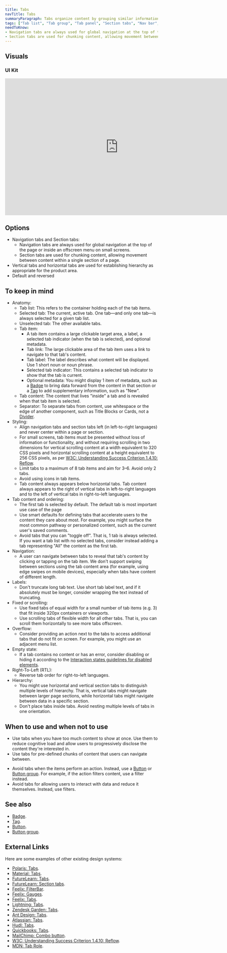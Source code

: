 ```yaml
---
title: Tabs
navTitle: Tabs
summaryParagraph: Tabs organize content by grouping similar information into containers that are shown and hidden through navigation.
tags: ["Tab list", "Tab group", "Tab panel", "Section tabs", "Nav bar", "Vertical tabs", "Horizontal tabs"]
needToKnow:
- Navigation tabs are always used for global navigation at the top of the page or inside an offscreen menu on small screens.
- Section tabs are used for chunking content, allowing movement between content within a single section of a page.
---
```




## Visuals

### UI Kit

<iframe style="border: none;" width="744" height="450" src="https://www.figma.com/embed?embed_host=share&url=https%3A%2F%2Fwww.figma.com%2Ffile%2Fe3TyAOZKfLg9cA01Iy1Mgm%2FKaizen-Site-embed%3Fnode-id%3D18760%253A108" allowfullscreen></iframe>

## Options

- Navigation tabs and Section tabs:
    - Navigation tabs are always used for global navigation at the top of the page or inside an offscreen menu on small screens.
    - Section tabs are used for chunking content, allowing movement between content within a single section of a page.
- Vertical tabs and horizontal tabs are used for establishing hierarchy as appropriate for the product area.
- Default and reversed

## To keep in mind

- Anatomy:
    - Tab list: This refers to the container holding each of the tab items.
    - Selected tab: The current, active tab. One tab—and only one tab—is always selected for a given tab list.
    - Unselected tab: The other available tabs.
    - Tab item:
        - A tab item contains a large clickable target area, a label, a selected tab indicator (when the tab is selected), and optional metadata.
        - Tab link: The large clickable area of the tab item uses a link to navigate to that tab's content.
        - Tab label: The label describes what content will be displayed. Use 1 short noun or noun phrase.
        - Selected tab indicator: This contains a selected tab indicator to show that the tab is current.
        - Optional metadata: You might display 1 item of metadata, such as a [Badge](/components/badge) to bring data forward from the content in that section or a [Tag](/components/tag) to add supplementary information, such as "New".
    - Tab content: The content that lives "inside" a tab and is revealed when that tab item is selected.
    - Separator: To separate tabs from content, use whitespace or the edge of another component, such as Title Blocks or Cards, not a [Divider](/components/divider).
- Styling:
    - Align navigation tabs and section tabs left (in left-to-right languages) and never center within a page or section.
    - For small screens, tab items must be presented without loss of information or functionality, and without requiring scrolling in two dimensions for vertical scrolling content at a width equivalent to 320 CSS pixels and horizontal scrolling content at a height equivalent to 256 CSS pixels, as per [W3C: Understanding Success Criterion 1.4.10: Reflow](https://www.w3.org/WAI/WCAG21/Understanding/reflow.html).
    - Limit tabs to a maximum of 8 tab items and aim for 3–6. Avoid only 2 tabs.
    - Avoid using icons in tab items.
    - Tab content always appears below horizontal tabs. Tab content always appears to the right of vertical tabs in left-to-right languages and to the left of vertical tabs in right-to-left languages.
- Tab content and ordering:
    - The first tab is selected by default. The default tab is most important use case of the page
    - Use smart defaults for defining tabs that accelerate users to the content they care about most. For example, you might surface the most common pathway or personalized content, such as the current user's saved comments.
    - Avoid tabs that you can "toggle off". That is, 1 tab is always selected. If you want a tab list with no selected tabs, consider instead adding a tab representing "All" the content as the first tab.
- Navigation:
    - A user can navigate between tabs to reveal that tab's content by clicking or tapping on the tab item. We don't support swiping between sections using the tab content area (for example, using edge swipes on mobile devices), especially when tabs have content of different length.
- Labels:
    - Don't truncate long tab text. Use short tab label text, and if it absolutely must be longer, consider wrapping the text instead of truncating.
- Fixed or scrolling:
    - Use fixed tabs of equal width for a small number of tab items (e.g. 3) that fit inside 320px containers or viewports.
    - Use scrolling tabs of flexible width for all other tabs. That is, you can scroll them horizontally to see more tabs offscreen.
- Overflow:
    - Consider providing an action next to the tabs to access additional tabs that do not fit on screen. For example, you might use an adjacent menu list.
- Empty state:
    - If a tab contains no content or has an error, consider disabling or hiding it according to the [Interaction states guidelines for disabled elements](/guidelines/interaction-states#disabled-state).
- Right-To-Left (RTL):
    - Reverse tab order for right-to-left languages.
- Hierarchy:
    - You might use horizontal and vertical section tabs to distinguish multiple levels of hierarchy. That is, vertical tabs might navigate between larger page sections, while horizontal tabs might navigate between data in a specific section.
    - Don't place tabs inside tabs. Avoid nesting multiple levels of tabs in one orientation.

## When to use and when not to use

<DosAndDonts>
<Do>

- Use tabs when you have too much content to show at once. Use them to reduce cognitive load and allow users to progressively disclose the content they're interested in.
- Use tabs for pre-defined chunks of content that users can navigate between.

</Do>
<Dont>

- Avoid tabs when the items perform an action. Instead, use a [Button](/components/button) or [Button group](/components/button-group). For example, if the action filters content, use a filter instead.
- Avoid tabs for allowing users to interact with data and reduce it themselves. Instead, use filters.

</Dont>
</DosAndDonts>

## See also

* [Badge](/components/badge).
* [Tag](/components/tag).
* [Button](/components/button).
* [Button group](/components/button-group).

## External Links

Here are some examples of other existing design systems:

- [Polaris: Tabs](https://polaris.shopify.com/components/navigation/tabs#navigation).
- [Material: Tabs](https://material.io/components/tabs/).
- [FutureLearn: Tabs](https://design-system.futurelearn.com/molecules/tabs).
- [FutureLearn: Section tabs](https://design-system.futurelearn.com/molecules/section-tabs).
- [Feelix: FilterBar](https://feelix.myob.com/#/Components/Filtering/FilterBar).
- [Feelix: Gauges](https://feelix.myob.com/#/Components/Filtering/Gauges).
- [Feelix: Tabs](https://feelix.myob.com/#/Components/Navigations/Tabs).
- [Lightning: Tabs](https://www.lightningdesignsystem.com/components/tabs/#site-main-content).
- [Zendesk Garden: Tabs](https://garden.zendesk.com/react-components/tabs/).
- [Ant Design: Tabs](https://ant.design/components/tabs/#header).
- [Atlassian: Tabs](https://www.atlassian.design/guidelines/product/components/tabs).
- [Hudl: Tabs](http://uniform.hudl.com/patterns/tabs).
- [Quickbooks: Tabs](https://designsystem.quickbooks.com/component/tabs/).
- [MailChimp: Combo button](https://ux.mailchimp.com/patterns/buttons#combo-button).
- [W3C: Understanding Success Criterion 1.4.10: Reflow](https://www.w3.org/WAI/WCAG21/Understanding/reflow.html).
- [MDN: Tab Role](https://developer.mozilla.org/en-US/docs/Web/Accessibility/ARIA/Roles/Tab_Role).


